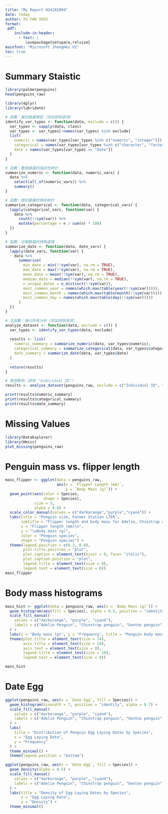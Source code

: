 ```yaml
---
title: "My Report H24101094"
date: today
author: YU FAN SHIU
format:
 pdf:
    include-in-header:
      - text: |
         \usepackage{setspace,relsize}
mainfont: "Microsoft JhengHei UI"
toc: true
---
```



# Summary Staistic  

```r
library(palmerpenguins)
head(penguins_raw)

library(dplyr)
library(lubridate)

# 函數：識別變量類型（添加排除選項）
identify_var_types <- function(data, exclude = c()) {
  var_types <- sapply(data, class)
  var_types <- var_types[!names(var_types) %in% exclude]
  list(
    numeric = names(var_types[var_types %in% c("numeric", "integer")]),
    categorical = names(var_types[var_types %in% c("character", "factor")]),
    date = names(var_types[var_types == "Date"])
  )
}

# 函數：數值變量的描述性統計
summarize_numeric <- function(data, numeric_vars) {
  data %>%
    select(all_of(numeric_vars)) %>%
    summary()
}

# 函數：類別變量的頻率統計
summarize_categorical <- function(data, categorical_vars) {
  lapply(categorical_vars, function(var) {
    data %>%
      count(!!sym(var)) %>%
      mutate(percentage = n / sum(n) * 100)
  })
}

# 函數：日期變量的特殊處理
summarize_date <- function(data, date_vars) {
  lapply(date_vars, function(var) {
    data %>%
      summarise(
        min_date = min(!!sym(var), na.rm = TRUE),
        max_date = max(!!sym(var), na.rm = TRUE),
        mean_date = mean(!!sym(var), na.rm = TRUE),
        median_date = median(!!sym(var), na.rm = TRUE),
        n_unique_dates = n_distinct(!!sym(var)),
        most_common_year = names(which.max(table(year(!!sym(var))))),
        most_common_month = names(which.max(table(month(!!sym(var))))),
        most_common_day = names(which.max(table(day(!!sym(var)))))
      )
  })
}

# 主函數：執行所有分析（添加排除選項）
analyze_dataset <- function(data, exclude = c()) {
  var_types <- identify_var_types(data, exclude)
  
  results <- list(
    numeric_summary = summarize_numeric(data, var_types$numeric),
    categorical_summary = summarize_categorical(data, var_types$categorical),
    date_summary = summarize_date(data, var_types$date)
  )
  
  return(results)
}

# 使用範例（排除 "Individual ID"）
results <- analyze_dataset(penguins_raw, exclude = c("Individual ID", "Comments"))

print(results$numeric_summary)
print(results$categorical_summary)
print(results$date_summary)
```


# Missing Values

```r
library(DataExplorer)
library(Hmisc)
plot_missing(penguins_raw)
```


# Penguin mass vs. flipper length

```r
mass_flipper <- ggplot(data = penguins_raw,
                       aes(x = `Flipper Length (mm)`,
                           y = `Body Mass (g)`)) +
  geom_point(aes(color = Species,
                 shape = Species),
             size = 3,
             alpha = 0.8) +
  scale_color_manual(values = c("darkorange","purple","cyan4")) +
  labs(title = "Penguin size, Palmer Station LTER",
       subtitle = "Flipper length and body mass for Adelie, Chinstrap and Gentoo Penguins",
       x = "Flipper length (mm)\n",
       y = "\nBody mass (g)",
       color = "Penguin species",
       shape = "Penguin species") +
  theme(legend.position = c(0.2, 0.8),
        plot.title.position = "plot",
        plot.caption = element_text(hjust = 0, face= "italic"),
        plot.caption.position = "plot",
        legend.title = element_text(size = 8), 
        legend.text = element_text(size = 6)) 
mass_flipper
```



# Body mass histograms

```r
mass_hist <- ggplot(data = penguins_raw, aes(x = `Body Mass (g)`)) +
  geom_histogram(aes(fill = Species), alpha = 0.5, position = "identity") +
  scale_fill_manual(
    values = c("darkorange", "purple", "cyan4"),
    labels = c("Adelie Penguin", "Chinstrap penguin", "Gentoo penguin")
  ) +
  labs(x = "Body mass (g)", y = "Frequency", title = "Penguin body mass") +
  theme(plot.title = element_text(size = 14),
        axis.title = element_text(size = 10),
        axis.text = element_text(size = 8),
        legend.title = element_text(size = 10),
        legend.text = element_text(size = 8))

mass_hist
```



# Date Egg 

```r
ggplot(penguins_raw, aes(x = `Date Egg`, fill = Species)) + 
  geom_histogram(binwidth = 7, position = "identity", alpha = 0.7) + 
  scale_fill_manual(
    values = c("darkorange", "purple", "cyan4"),
    labels = c("Adelie Penguin", "Chinstrap penguin", "Gentoo penguin")
  ) + 
  labs(
    title = "Distribution of Penguin Egg Laying Dates by Species", 
    x = "Egg Laying Date", 
    y = "Frequency"
  ) + 
  theme_minimal() + 
  theme(legend.position = "bottom")

ggplot(penguins_raw, aes(x = `Date Egg`, fill = Species)) +
  geom_density(alpha = 0.5) +
  scale_fill_manual(
    values = c("darkorange", "purple", "cyan4"),
    labels = c("Adelie Penguin", "Chinstrap penguin", "Gentoo penguin")
  ) +
  labs(title = "Density of Egg Laying Dates by Species",
       x = "Egg Laying Date",
       y = "Density") +
  theme_minimal()
```

